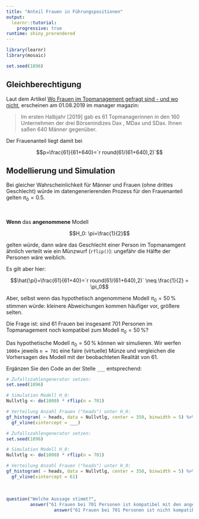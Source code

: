 ```yaml
---
title: "Anteil Frauen in Führungspositionen"
output: 
  learnr::tutorial:
    progressive: true
runtime: shiny_prerendered
---
```


```r
library(learnr)
library(mosaic)

set.seed(1896)
```

## Gleichberechtigung

Laut dem Artikel [Wo Frauen im Topmanagement gefragt sind - und wo nicht](https://www.manager-magazin.de/unternehmen/artikel/dax-konzerne-61-frauen-und-640-maenner-als-vorstaende-a-1279965.html), erscheinen am 01.08.2019 im manager magazin:

> Im ersten Halbjahr [2019] gab es 61 Topmanagerinnen in den 160 Unternehmen der drei Börsenindizes Dax , MDax und SDax. Ihnen saßen 640 Männer gegenüber.

Der Frauenanteil liegt damit bei

$$p=\frac{61}{61+640}=`r round(61/(61+640),2)`$$

## Modellierung und Simulation

Bei gleicher Wahrscheinlichkeit für Männer und Frauen (ohne drittes Geschlecht) würde im datengenerierenden Prozess für den Frauenanteil gelten $\pi_0=0.5$.

<br>

**Wenn** das **angenommene** Modell 

$$H_0: \pi=\frac{1}{2}$$

gelten würde, dann wäre das Geschlecht einer Person im Topmanamgent ähnlich verteilt wie ein Münzwurf (`rflip()`): ungefähr die Hälfte der Personen wäre weiblich. 

Es gilt aber hier:

$$\hat{\pi}=\frac{61}{61+40}=`r round(61/(61+640),2)` \neq \frac{1}{2} = \pi_0$$

Aber, selbst wenn das hypothetisch angenommene Modell $\pi_0=50\,\%$ stimmen würde: kleinere Abweichungen kommen häufiger vor, größere selten. 

Die Frage ist: sind $61$ Frauen bei insgesamt $701$ Personen im Topmanagement noch kompatibel zum Modell $\pi_0=50\,\%$?

Das hypothetische Modell $\pi_0=50\,\%$ können wir simulieren. Wir werfen `1000`$\times$ jeweils `n = 701` eine faire (virtuelle) Münze und vergleichen die Vorhersagen des Modell mit der beobachteten Realität von $61$.

Ergänzen Sie den Code an der Stelle `___` entsprechend:

```r
# Zufallszahlengenerator setzen:
set.seed(1896)

# Simulation Modell H_0:
Nullvtlg <- do(1000) * rflip(n = 701)

# Verteilung Anzahl Frauen ("heads") unter H_0:
gf_histogram( ~ heads, data = Nullvtlg, center = 350, binwidth = 5) %>%
  gf_vline(xintercept = ___)
```

```r
# Zufallszahlengenerator setzen:
set.seed(1896)

# Simulation Modell H_0:
Nullvtlg <- do(1000) * rflip(n = 701)

# Verteilung Anzahl Frauen ("heads") unter H_0:
gf_histogram( ~ heads, data = Nullvtlg, center = 350, binwidth = 5) %>%
  gf_vline(xintercept = 61)
```

<br>

```r
question("Welche Aussage stimmt?",
         answer("61 Frauen bei 701 Personen ist kompatibel mit den angenommenen Modell $\\pi_0=0.5$ ", message = "Das Modell sagt ungefähr zwischen 325 und 375 Frauen voraus. Die Wahrscheinlichkeit für 61 Frauen (oder weniger) ist in dem Modell sehr klein."),
                  answer("61 Frauen bei 701 Personen ist nicht kompatibel mit den angenommenen Modell $\\pi_0=0.5$ ", correct = TRUE, message = "Das Modell sagt ungefähr zwischen 325 und 375 Frauen voraus. Die Wahrscheinlichkeit für 61 Frauen (oder weniger) ist in dem Modell sehr klein."))
```





